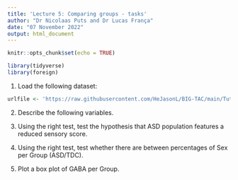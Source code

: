 ```yaml
---
title: 'Lecture 5: Comparing groups - tasks'
author: "Dr Nicolaas Puts and Dr Lucas França"
date: "07 November 2022"
output: html_document
---
```


```r
knitr::opts_chunk$set(echo = TRUE)
```

```r
library(tidyverse)
library(foreign)
```


1. Load the following dataset:

```r
urlfile <- 'https://raw.githubusercontent.com/HeJasonL/BIG-TAC/main/TutorialData.csv' #this loads a csv file called TutorialData and puts it into urlfile

```

2. Describe the following variables.

3. Using the right test, test the hypothesis that ASD population features a reduced sensory score. 

4. Using the right test, test whether there are between percentages of Sex per Group (ASD/TDC).

5. Plot a box plot of GABA per Group.